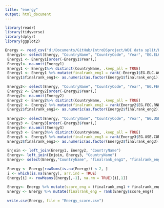 ```yaml
---
title: "energy"
output: html_document
---
```


```r
library(readr)
library(tidyverse)
library(dplyr)
library(ggplot2)
```

```r
Energy <- read_csv("d:/Documents/GitHub/IntroDSproject/WDI data split/Energy.csv")
 Energy1<- select(Energy, "CountryName", "CountryCode", "Year", "EG.ELC.ACCS.ZS")
 Energy1 <- Energy1[order(-Energy1$Year),]
 Energy1<- na.omit(Energy1)
 Energy1 <- Energy1%>% distinct(CountryName, .keep_all = TRUE)
 Energy1 <- Energy1 %>% mutate(finalrank_eng1 = rank(-Energy1$EG.ELC.ACCS.ZS))
 Energy1$finalrank_eng1<- as.numeric(as.factor(Energy1$finalrank_eng1))
 
 Energy2<- select(Energy, "CountryName", "CountryCode", "Year", "EG.FEC.RNEW.ZS")
 Energy2 <- Energy2[order(-Energy2$Year),]
 Energy2<- na.omit(Energy2)
 Energy2 <- Energy2%>% distinct(CountryName, .keep_all = TRUE)
 Energy2 <- Energy2 %>% mutate(finalrank_eng2 = rank(Energy2$EG.FEC.RNEW.ZS))
 Energy2$finalrank_eng2<- as.numeric(as.factor(Energy2$finalrank_eng2))
 
 Energy3<- select(Energy, "CountryName", "CountryCode", "Year", "EG.USE.COMM.FO.ZS")
 Energy3 <- Energy3[order(-Energy3$Year),]
 Energy3<- na.omit(Energy3)
 Energy3 <- Energy3%>% distinct(CountryName, .keep_all = TRUE)
 Energy3 <- Energy3 %>% mutate(finalrank_eng3 = rank(Energy3$EG.USE.COMM.FO.ZS))
 Energy3$finalrank_eng3<- as.numeric(as.factor(Energy3$finalrank_eng3))
 
 Enjoin <- left_join(Energy1, Energy2, "CountryName")
 Energy<- left_join(Enjoin, Energy3, "CountryName")
 Energy<- select(Energy,"CountryName", "finalrank_eng1", "finalrank_eng2", "finalrank_eng3")
 
 Energy <- Energy[rowSums(is.na(Energy)) < 2, ]
 i <- which(is.na(Energy), arr.ind = TRUE)
 Energy[i] <- rowMeans(Energy[,-1], na.rm = TRUE)[i[,1]]
 
 Energy<- Energy %>% mutate(score_eng = (finalrank_eng1 + finalrank_eng2 + finalrank_eng3)/3)
 Energy <- Energy %>% mutate(finalrank_eng = rank(Energy$score_eng))
 
 write.csv(Energy, file = "Energy_score.csv")
```

